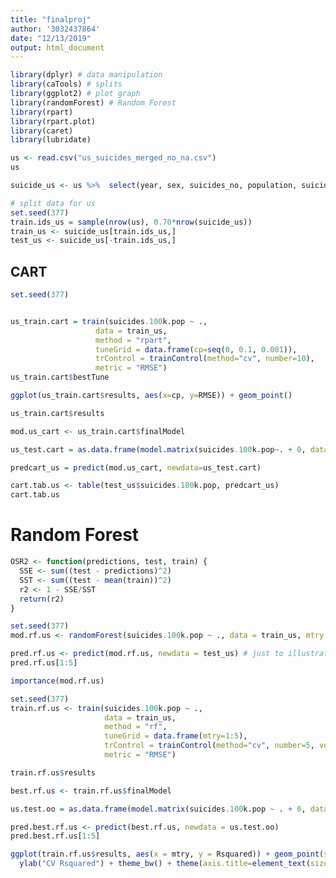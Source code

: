 ```yaml
---
title: "finalproj"
author: '3032437864'
date: "12/13/2019"
output: html_document
---
```


```r
library(dplyr) # data manipulation
library(caTools) # splits
library(ggplot2) # plot graph
library(randomForest) # Random Forest
library(rpart)
library(rpart.plot)
library(caret)
library(lubridate)
```

```r
us <- read.csv("us_suicides_merged_no_na.csv")
us
```

```r
suicide_us <- us %>%  select(year, sex, suicides_no, population, suicides.100k.pop, HDI.for.year, gdp_for_year...., gdp_per_capita...., generation, depression_percentage, drug_death_rate) 
```


```r
# split data for us 
set.seed(377)
train.ids_us = sample(nrow(us), 0.70*nrow(suicide_us))
train_us <- suicide_us[train.ids_us,]
test_us <- suicide_us[-train.ids_us,]
```


## CART
```r
set.seed(377)


us_train.cart = train(suicides.100k.pop ~ .,
                   data = train_us,
                   method = "rpart",
                   tuneGrid = data.frame(cp=seq(0, 0.1, 0.001)),
                   trControl = trainControl(method="cv", number=10),
                   metric = "RMSE")
us_train.cart$bestTune
```

```r
ggplot(us_train.cart$results, aes(x=cp, y=RMSE)) + geom_point() 
```
```r
us_train.cart$results
```

```r
mod.us_cart <- us_train.cart$finalModel
```


```r
us_test.cart = as.data.frame(model.matrix(suicides.100k.pop~. + 0, data=test_us))

predcart_us = predict(mod.us_cart, newdata=us_test.cart)

cart.tab.us <- table(test_us$suicides.100k.pop, predcart_us)
cart.tab.us
```

# Random Forest
```r
OSR2 <- function(predictions, test, train) {
  SSE <- sum((test - predictions)^2)
  SST <- sum((test - mean(train))^2)
  r2 <- 1 - SSE/SST
  return(r2)
}
```

```r
set.seed(377)
mod.rf.us <- randomForest(suicides.100k.pop ~ ., data = train_us, mtry = 5, nodesize = 5, ntree = 500)
```

```r
pred.rf.us <- predict(mod.rf.us, newdata = test_us) # just to illustrate
pred.rf.us[1:5] 
```

```r
importance(mod.rf.us)
```

```r
set.seed(377)
train.rf.us <- train(suicides.100k.pop ~ .,
                     data = train_us,
                     method = "rf",
                     tuneGrid = data.frame(mtry=1:5),
                     trControl = trainControl(method="cv", number=5, verboseIter = TRUE),
                     metric = "RMSE") 
```

```r
train.rf.us$results
```

```r
best.rf.us <- train.rf.us$finalModel 
```

```r
us.test.oo = as.data.frame(model.matrix(suicides.100k.pop ~ . + 0, data = test_us)) 
```

```r
pred.best.rf.us <- predict(best.rf.us, newdata = us.test.oo)
pred.best.rf.us[1:5]
```

```r
ggplot(train.rf.us$results, aes(x = mtry, y = Rsquared)) + geom_point(size = 3) + 
  ylab("CV Rsquared") + theme_bw() + theme(axis.title=element_text(size=18), axis.text=element_text(size=18))
```



